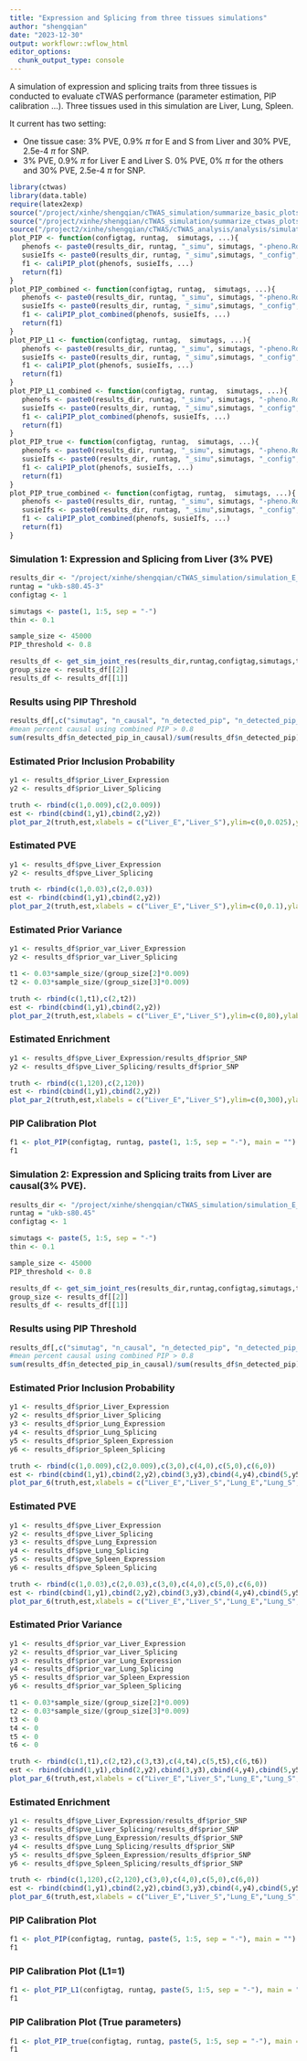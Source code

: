 ```yaml
---
title: "Expression and Splicing from three tissues simulations"
author: "shengqian"
date: "2023-12-30"
output: workflowr::wflow_html
editor_options:
  chunk_output_type: console
---
```


A simulation of expression and splicing traits from three tissues is conducted to evaluate cTWAS performance (parameter estimation, PIP calibration ...). Three tissues used in this simulation are Liver, Lung, Spleen.

It current has two setting:

* One tissue case: 3% PVE, 0.9% $\pi$ for E and S from Liver and 30% PVE, 2.5e-4 $\pi$ for SNP.
* 3% PVE, 0.9% $\pi$ for Liver E and Liver S. 0% PVE, 0% $\pi$ for the others and 30% PVE, 2.5e-4 $\pi$ for SNP.

```r
library(ctwas)
library(data.table)
require(latex2exp)
source("/project/xinhe/shengqian/cTWAS_simulation/summarize_basic_plots.R")
source("/project/xinhe/shengqian/cTWAS_simulation/summarize_ctwas_plots.R")
source("/project2/xinhe/shengqian/cTWAS/cTWAS_analysis/analysis/simulation_help_functions.R")
plot_PIP <- function(configtag, runtag,  simutags, ...){
   phenofs <- paste0(results_dir, runtag, "_simu", simutags, "-pheno.Rd")
   susieIfs <- paste0(results_dir, runtag, "_simu",simutags, "_config", configtag,"_LDR",".susieIrss.txt")
   f1 <- caliPIP_plot(phenofs, susieIfs, ...) 
   return(f1)
}
plot_PIP_combined <- function(configtag, runtag,  simutags, ...){
   phenofs <- paste0(results_dir, runtag, "_simu", simutags, "-pheno.Rd")
   susieIfs <- paste0(results_dir, runtag, "_simu",simutags, "_config", configtag,"_LDR",".susieIrss.txt")
   f1 <- caliPIP_plot_combined(phenofs, susieIfs, ...) 
   return(f1)
}
plot_PIP_L1 <- function(configtag, runtag,  simutags, ...){
   phenofs <- paste0(results_dir, runtag, "_simu", simutags, "-pheno.Rd")
   susieIfs <- paste0(results_dir, runtag, "_simu",simutags, "_config", configtag,"_LDR",".L1.susieIrss.txt")
   f1 <- caliPIP_plot(phenofs, susieIfs, ...) 
   return(f1)
}
plot_PIP_L1_combined <- function(configtag, runtag,  simutags, ...){
   phenofs <- paste0(results_dir, runtag, "_simu", simutags, "-pheno.Rd")
   susieIfs <- paste0(results_dir, runtag, "_simu",simutags, "_config", configtag,"_LDR",".L1.susieIrss.txt")
   f1 <- caliPIP_plot_combined(phenofs, susieIfs, ...) 
   return(f1)
}
plot_PIP_true <- function(configtag, runtag,  simutags, ...){
   phenofs <- paste0(results_dir, runtag, "_simu", simutags, "-pheno.Rd")
   susieIfs <- paste0(results_dir, runtag, "_simu",simutags, "_config", configtag,"_LDR",".true.susieIrss.txt")
   f1 <- caliPIP_plot(phenofs, susieIfs, ...) 
   return(f1)
}
plot_PIP_true_combined <- function(configtag, runtag,  simutags, ...){
   phenofs <- paste0(results_dir, runtag, "_simu", simutags, "-pheno.Rd")
   susieIfs <- paste0(results_dir, runtag, "_simu",simutags, "_config", configtag,"_LDR",".true.susieIrss.txt")
   f1 <- caliPIP_plot_combined(phenofs, susieIfs, ...) 
   return(f1)
}
```

### Simulation 1: Expression and Splicing from Liver (3% PVE)

```r
results_dir <- "/project/xinhe/shengqian/cTWAS_simulation/simulation_E_S_one_tissue/"
runtag = "ukb-s80.45-3"
configtag <- 1

simutags <- paste(1, 1:5, sep = "-")
thin <- 0.1

sample_size <- 45000
PIP_threshold <- 0.8

results_df <- get_sim_joint_res(results_dir,runtag,configtag,simutags,thin,sample_size,PIP_threshold)
group_size <- results_df[[2]]
results_df <- results_df[[1]]
```

### Results using PIP Threshold
```r
results_df[,c("simutag", "n_causal", "n_detected_pip", "n_detected_pip_in_causal")]
#mean percent causal using combined PIP > 0.8
sum(results_df$n_detected_pip_in_causal)/sum(results_df$n_detected_pip)
```

### Estimated Prior Inclusion Probability
```r
y1 <- results_df$prior_Liver_Expression
y2 <- results_df$prior_Liver_Splicing

truth <- rbind(c(1,0.009),c(2,0.009))
est <- rbind(cbind(1,y1),cbind(2,y2))
plot_par_2(truth,est,xlabels = c("Liver_E","Liver_S"),ylim=c(0,0.025),ylab="Prior inclusion")
```

### Estimated PVE
```r
y1 <- results_df$pve_Liver_Expression
y2 <- results_df$pve_Liver_Splicing

truth <- rbind(c(1,0.03),c(2,0.03))
est <- rbind(cbind(1,y1),cbind(2,y2))
plot_par_2(truth,est,xlabels = c("Liver_E","Liver_S"),ylim=c(0,0.1),ylab="PVE")
```

### Estimated Prior Variance
```r
y1 <- results_df$prior_var_Liver_Expression
y2 <- results_df$prior_var_Liver_Splicing

t1 <- 0.03*sample_size/(group_size[2]*0.009)
t2 <- 0.03*sample_size/(group_size[3]*0.009)

truth <- rbind(c(1,t1),c(2,t2))
est <- rbind(cbind(1,y1),cbind(2,y2))
plot_par_2(truth,est,xlabels = c("Liver_E","Liver_S"),ylim=c(0,80),ylab=TeX("$sigma^2$"))
```

### Estimated Enrichment
```r
y1 <- results_df$pve_Liver_Expression/results_df$prior_SNP
y2 <- results_df$pve_Liver_Splicing/results_df$prior_SNP

truth <- rbind(c(1,120),c(2,120))
est <- rbind(cbind(1,y1),cbind(2,y2))
plot_par_2(truth,est,xlabels = c("Liver_E","Liver_S"),ylim=c(0,300),ylab= TeX("Enrichment $\\pi_G/\\pi_V$"))
```

### PIP Calibration Plot
```r
f1 <- plot_PIP(configtag, runtag, paste(1, 1:5, sep = "-"), main = "")
f1
```

### Simulation 2: Expression and Splicing traits from Liver are causal(3% PVE).  

```r
results_dir <- "/project/xinhe/shengqian/cTWAS_simulation/simulation_E_S_three_tissues/"
runtag = "ukb-s80.45"
configtag <- 1

simutags <- paste(5, 1:5, sep = "-")
thin <- 0.1

sample_size <- 45000
PIP_threshold <- 0.8

results_df <- get_sim_joint_res(results_dir,runtag,configtag,simutags,thin,sample_size,PIP_threshold)
group_size <- results_df[[2]]
results_df <- results_df[[1]]
```

### Results using PIP Threshold
```r
results_df[,c("simutag", "n_causal", "n_detected_pip", "n_detected_pip_in_causal")]
#mean percent causal using combined PIP > 0.8
sum(results_df$n_detected_pip_in_causal)/sum(results_df$n_detected_pip)
```

### Estimated Prior Inclusion Probability
```r
y1 <- results_df$prior_Liver_Expression
y2 <- results_df$prior_Liver_Splicing
y3 <- results_df$prior_Lung_Expression
y4 <- results_df$prior_Lung_Splicing
y5 <- results_df$prior_Spleen_Expression
y6 <- results_df$prior_Spleen_Splicing

truth <- rbind(c(1,0.009),c(2,0.009),c(3,0),c(4,0),c(5,0),c(6,0))
est <- rbind(cbind(1,y1),cbind(2,y2),cbind(3,y3),cbind(4,y4),cbind(5,y5),cbind(6,y6))
plot_par_6(truth,est,xlabels = c("Liver_E","Liver_S","Lung_E","Lung_S","Spleen_E","Spleen_S"),ylim=c(0,0.025),ylab="Prior inclusion")
```

### Estimated PVE
```r
y1 <- results_df$pve_Liver_Expression
y2 <- results_df$pve_Liver_Splicing
y3 <- results_df$pve_Lung_Expression
y4 <- results_df$pve_Lung_Splicing
y5 <- results_df$pve_Spleen_Expression
y6 <- results_df$pve_Spleen_Splicing

truth <- rbind(c(1,0.03),c(2,0.03),c(3,0),c(4,0),c(5,0),c(6,0))
est <- rbind(cbind(1,y1),cbind(2,y2),cbind(3,y3),cbind(4,y4),cbind(5,y5),cbind(6,y6))
plot_par_6(truth,est,xlabels = c("Liver_E","Liver_S","Lung_E","Lung_S","Spleen_E","Spleen_S"),ylim=c(0,0.06),ylab="PVE")
```

### Estimated Prior Variance
```r
y1 <- results_df$prior_var_Liver_Expression
y2 <- results_df$prior_var_Liver_Splicing
y3 <- results_df$prior_var_Lung_Expression
y4 <- results_df$prior_var_Lung_Splicing
y5 <- results_df$prior_var_Spleen_Expression
y6 <- results_df$prior_var_Spleen_Splicing

t1 <- 0.03*sample_size/(group_size[2]*0.009)
t2 <- 0.03*sample_size/(group_size[3]*0.009)
t3 <- 0
t4 <- 0
t5 <- 0
t6 <- 0

truth <- rbind(c(1,t1),c(2,t2),c(3,t3),c(4,t4),c(5,t5),c(6,t6))
est <- rbind(cbind(1,y1),cbind(2,y2),cbind(3,y3),cbind(4,y4),cbind(5,y5),cbind(6,y6))
plot_par_6(truth,est,xlabels = c("Liver_E","Liver_S","Lung_E","Lung_S","Spleen_E","Spleen_S"),ylim=c(0,30),ylab=TeX("$sigma^2$"))
```

### Estimated Enrichment
```r
y1 <- results_df$pve_Liver_Expression/results_df$prior_SNP
y2 <- results_df$pve_Liver_Splicing/results_df$prior_SNP
y3 <- results_df$pve_Lung_Expression/results_df$prior_SNP
y4 <- results_df$pve_Lung_Splicing/results_df$prior_SNP
y5 <- results_df$pve_Spleen_Expression/results_df$prior_SNP
y6 <- results_df$pve_Spleen_Splicing/results_df$prior_SNP

truth <- rbind(c(1,120),c(2,120),c(3,0),c(4,0),c(5,0),c(6,0))
est <- rbind(cbind(1,y1),cbind(2,y2),cbind(3,y3),cbind(4,y4),cbind(5,y5),cbind(6,y6))
plot_par_6(truth,est,xlabels = c("Liver_E","Liver_S","Lung_E","Lung_S","Spleen_E","Spleen_S"),ylim=c(0,250),ylab= TeX("Enrichment $\\pi_G/\\pi_V$"))
```

### PIP Calibration Plot
```r
f1 <- plot_PIP(configtag, runtag, paste(5, 1:5, sep = "-"), main = "")
f1
```

### PIP Calibration Plot (L1=1)
```r
f1 <- plot_PIP_L1(configtag, runtag, paste(5, 1:5, sep = "-"), main = "")
f1
```

### PIP Calibration Plot (True parameters)
```r
f1 <- plot_PIP_true(configtag, runtag, paste(5, 1:5, sep = "-"), main = "")
f1
```